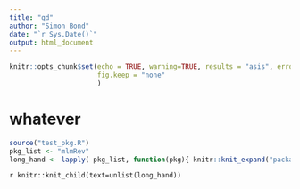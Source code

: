 ```yaml
---
title: "qd"
author: "Simon Bond"
date: "`r Sys.Date()`"
output: html_document
---
```


```r
knitr::opts_chunk$set(echo = TRUE, warning=TRUE, results = "asis", error = TRUE, message=TRUE,
                      fig.keep = "none"
                      )
```

# whatever



```r
source("test_pkg.R")
pkg_list <- "mlmRev"
long_hand <- lapply( pkg_list, function(pkg){ knitr::knit_expand("package_validate.Rmd")})
```

`r knitr::knit_child(text=unlist(long_hand))`